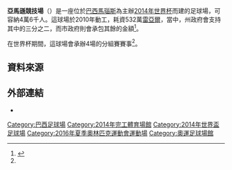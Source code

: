 {{Infobox stadium
| name                = 亞馬遜競技場<br>Arena da Amazônia
| nickname            = 
| logo_image          = 
| image               = [[File:Arena_Amazônia.jpg|230px]]
| fullname            = 
| location            = [[巴西|巴西]][[馬瑙斯|馬瑙斯]]
| coordinates         = {{coord|3|4|59|S|60|1|41|W|source:ptwiki|display=title,inline}}
| broke_ground        = 2010
| built               = 2010-14
| opened              = 2014年3月9日<ref>{{Cite web |url=http://www.worldofstadiums.com/south-america/brazil/arena-da-amazonia-vivaldo-lima/ |title=存档副本 |access-date=2016-08-13 |archive-url=https://web.archive.org/web/20160918182936/http://www.worldofstadiums.com/south-america/brazil/arena-da-amazonia-vivaldo-lima/ |archive-date=2016-09-18 |dead-url=yes }}</ref>
| renovated           = 
| expanded            =
| closed              = 
| demolished          = 
| owner               = 
| operator            = 
| surface             = 草皮
| construction_cost   = [[巴西雷亞爾|R$]]6.05億<ref>{{cite web|url=http://globoesporte.globo.com/am/noticia/2013/08/com-ritmo-acelerado-obras-da-arena-da-amazonia-chegam-76.html|title=Com ritmo acelerado, obras da Arena da Amazônia chegam a 76% ''(With fast pace, the Arena da Amazonia work reaches 76%)''|publisher=[[O_Globo|O Globo]]|accessdate=2014-06-18|archive-date=2019-06-05|archive-url=https://web.archive.org/web/20190605104556/http://globoesporte.globo.com/am/noticia/2013/08/com-ritmo-acelerado-obras-da-arena-da-amazonia-chegam-76.html|dead-url=no}}</ref><br>US$2.7億 <br> [[歐元|€]]2億
| architect           = 
| structural engineer(roof) = 
| services engineer   = 
| general_contractor  = 
| project_manager     = 
| main_contractors    = 
| former_names        = 
| tenants             = [[巴西国民足球俱乐部|巴西国民足球俱乐部]]<br>[[2014年世界盃足球賽|2014年世界盃足球賽]]<br>[[2016年夏季奧林匹克運動會|2016年夏季奧林匹克運動會]]
| capacity            = 46,000
| dimensions          = 105 x 68m
| scoreboard          = 
}}

'''亞馬遜競技場'''（{{lang-pt|Arena da Amazônia}}）是一座位於[[巴西|巴西]][[馬瑙斯|馬瑙斯]]為主辦[[2014年世界杯|2014年世界杯]]而建的足球場，可容納4萬6千人。這球場於2010年動工，耗資532萬[[雷亞爾|雷亞爾]]，當中，州政府會支持其中的三分之二，而市政府則會承包其餘的金額<ref name="stadiumguide">{{Cite web |url=http://www.stadiumguide.com/arenadaamazonia/ |title=Arena da Amazônia |accessdate=2013-11-21 |archive-date=2017-07-19 |archive-url=https://web.archive.org/web/20170719102636/http://www.stadiumguide.com/arenadaamazonia/ |dead-url=yes }}</ref>。

在世界杯期間，這球場會承辦4場的分組賽賽事<ref name="stadiumguide"/>。

==資料來源==
{{Reflist}}

==外部連結==
{{commons category|Arena Amazônia}}
* {{Official website|http://arenadaamazonia.com.br/}}

{{2014年世界盃足球場}}
{{2016年夏季奧林匹克運動會比賽場館}}
{{Portal bar|巴西|體育}}
{{DEFAULTSORT:Amazonia}}
[[Category:巴西足球場|Category:巴西足球場]]
[[Category:2014年完工體育場館|Category:2014年完工體育場館]]
[[Category:2014年世界盃足球場|Category:2014年世界盃足球場]]
[[Category:2016年夏季奧林匹克運動會運動場|Category:2016年夏季奧林匹克運動會運動場]]
[[Category:奧運足球場館|Category:奧運足球場館]]